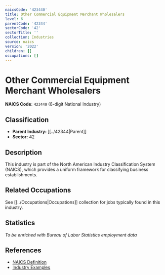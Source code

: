 ```yaml
---
naicsCode: '423440'
title: Other Commercial Equipment Merchant Wholesalers
level: 6
parentCode: '42344'
sectorCode: '42'
sectorTitle: ''
collection: Industries
source: naics
version: '2022'
children: []
occupations: []
---
```

# Other Commercial Equipment Merchant Wholesalers

**NAICS Code:** `423440` (6-digit National Industry)

## Classification

- **Parent Industry:** [[../42344|Parent]]
- **Sector:** 42

## Description

This industry is part of the North American Industry Classification System (NAICS), which provides a uniform framework for classifying business establishments.

## Related Occupations

See [[../Occupations|Occupations]] collection for jobs typically found in this industry.

## Statistics

*To be enriched with Bureau of Labor Statistics employment data*

## References

- [NAICS Definition](https://www.census.gov/naics/)
- [Industry Examples](https://www.census.gov/naics/2022NAICS/)
